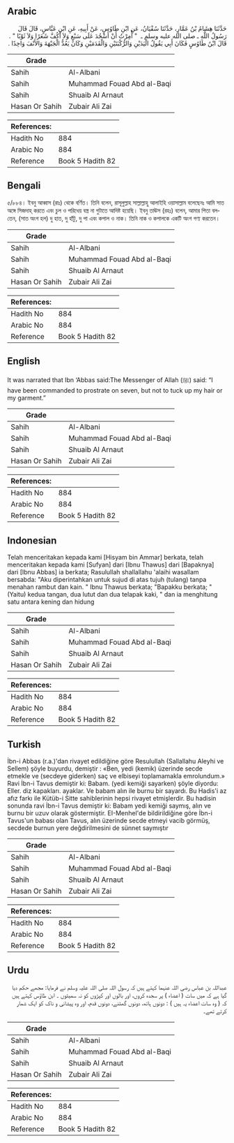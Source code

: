 ## Arabic


<div dir="rtl" lang="ar" style={{fontSize:'larger',backgroundColor:'#f8f9fa',padding:20}}>
حَدَّثَنَا هِشَامُ بْنُ عَمَّارٍ، حَدَّثَنَا سُفْيَانُ، عَنِ ابْنِ طَاوُسٍ، عَنْ أَبِيهِ، عَنِ ابْنِ عَبَّاسٍ، قَالَ قَالَ رَسُولُ اللَّهِ ـ صلى الله عليه وسلم ـ ‏ "‏ أُمِرْتُ أَنْ أَسْجُدَ عَلَى سَبْعٍ وَلاَ أَكُفَّ شَعَرًا وَلاَ ثَوْبًا ‏"‏ ‏.‏ قَالَ ابْنُ طَاوُسٍ فَكَانَ أَبِي يَقُولُ الْيَدَيْنِ وَالرُّكْبَتَيْنِ وَالْقَدَمَيْنِ وَكَانَ يَعُدُّ الْجَبْهَةَ وَالأَنْفَ وَاحِدًا ‏.‏
</div>
<div style={{backgroundColor:'#f8f9fa',padding:20, marginBottom: 10}}><table> <thead> <tr> <th>Grade</th> <th></th> </tr> </thead> <tbody> <tr><td>Sahih</td><td>Al-Albani</td></tr><tr><td>Sahih</td><td>Muhammad Fouad Abd al-Baqi</td></tr><tr><td>Sahih</td><td>Shuaib Al Arnaut</td></tr><tr><td>Hasan Or Sahih</td><td>Zubair Ali Zai</td></tr></tbody></table><table> <thead> <tr> <th>References:</th> <th></th> </tr> </thead> <tbody><tr><td>Hadith No</td><td>884</td></tr><tr><td>Arabic No</td><td>884</td></tr><tr><td>Reference</td><td>Book 5 Hadith 82</td></tr></tbody></table></div>

## Bengali


<div dir="ltr" lang="bn" style={{fontSize:'larger',backgroundColor:'#f8f9fa',padding:20}}>
৫/৮৮৪। ইবনু আব্বাস (রাঃ) থেকে বর্ণিত। তিনি বলেন, রাসূলুল্লাহ সাল্লাল্লাহু আলাইহি ওয়াসাল্লাম বলেছেনঃ আমি সাত অঙ্গে সিজদাহ্ করতে এবং চুল ও পরিধেয় বস্ত্র না গুটাতে আদিষ্ট হয়েছি। ইবনু তাঊস (রহঃ) বলেন, আমার পিতা বলতেন, (সাত অংগ হল) দু হাত, দু হাঁটু, দু পা এবং কপাল ও নাক। তিনি নাক ও কপালকে একটি অংগ গণ্য করতেন।
</div>
<div style={{backgroundColor:'#f8f9fa',padding:20, marginBottom: 10}}><table> <thead> <tr> <th>Grade</th> <th></th> </tr> </thead> <tbody> <tr><td>Sahih</td><td>Al-Albani</td></tr><tr><td>Sahih</td><td>Muhammad Fouad Abd al-Baqi</td></tr><tr><td>Sahih</td><td>Shuaib Al Arnaut</td></tr><tr><td>Hasan Or Sahih</td><td>Zubair Ali Zai</td></tr></tbody></table><table> <thead> <tr> <th>References:</th> <th></th> </tr> </thead> <tbody><tr><td>Hadith No</td><td>884</td></tr><tr><td>Arabic No</td><td>884</td></tr><tr><td>Reference</td><td>Book 5 Hadith 82</td></tr></tbody></table></div>

## English


<div dir="ltr" lang="en" style={{fontSize:'larger',backgroundColor:'#f8f9fa',padding:20}}>
It was narrated that Ibn ‘Abbas said:The Messenger of Allah (ﷺ) said: “I have been commanded to prostrate on seven, but not to tuck up my hair or my garment.”
</div>
<div style={{backgroundColor:'#f8f9fa',padding:20, marginBottom: 10}}><table> <thead> <tr> <th>Grade</th> <th></th> </tr> </thead> <tbody> <tr><td>Sahih</td><td>Al-Albani</td></tr><tr><td>Sahih</td><td>Muhammad Fouad Abd al-Baqi</td></tr><tr><td>Sahih</td><td>Shuaib Al Arnaut</td></tr><tr><td>Hasan Or Sahih</td><td>Zubair Ali Zai</td></tr></tbody></table><table> <thead> <tr> <th>References:</th> <th></th> </tr> </thead> <tbody><tr><td>Hadith No</td><td>884</td></tr><tr><td>Arabic No</td><td>884</td></tr><tr><td>Reference</td><td>Book 5 Hadith 82</td></tr></tbody></table></div>

## Indonesian


<div dir="ltr" lang="id" style={{fontSize:'larger',backgroundColor:'#f8f9fa',padding:20}}>
Telah menceritakan kepada kami [Hisyam bin Ammar] berkata, telah menceritakan kepada kami [Sufyan] dari [Ibnu Thawus] dari [Bapaknya] dari [Ibnu Abbas] ia berkata; Rasulullah shallallahu 'alaihi wasallam bersabda: "Aku diperintahkan untuk sujud di atas tujuh (tulang) tanpa menahan rambut dan kain. " Ibnu Thawus berkata; "Bapakku berkata; " (Yaitu) kedua tangan, dua lutut dan dua telapak kaki, " dan ia menghitung satu antara kening dan hidung
</div>
<div style={{backgroundColor:'#f8f9fa',padding:20, marginBottom: 10}}><table> <thead> <tr> <th>Grade</th> <th></th> </tr> </thead> <tbody> <tr><td>Sahih</td><td>Al-Albani</td></tr><tr><td>Sahih</td><td>Muhammad Fouad Abd al-Baqi</td></tr><tr><td>Sahih</td><td>Shuaib Al Arnaut</td></tr><tr><td>Hasan Or Sahih</td><td>Zubair Ali Zai</td></tr></tbody></table><table> <thead> <tr> <th>References:</th> <th></th> </tr> </thead> <tbody><tr><td>Hadith No</td><td>884</td></tr><tr><td>Arabic No</td><td>884</td></tr><tr><td>Reference</td><td>Book 5 Hadith 82</td></tr></tbody></table></div>

## Turkish


<div dir="ltr" lang="tr" style={{fontSize:'larger',backgroundColor:'#f8f9fa',padding:20}}>
İbn-i Abbas (r.a.)'dan rivayet edildiğine göre Resulullah (Sallallahu Aleyhi ve Sellem) şöyle buyurdu, demiştir : «Ben, yedi (kemik) üzerinde secde etmekle ve (secdeye giderken) saç ve elbiseyi toplamamakla emrolundum.» Ravi İbn-i Tavus demiştir ki: Babam. (yedi kemiği sayarken) şöyle diyordu: Eller. diz kapakları. ayaklar. Ve babam alın ile burnu bir sayardı. Bu Hadis'i az afız farkı ile Kütüb-i Sitte sahibIerinin hepsi rivayet etmişlerdir. Bu hadisin sonunda ravi İbn-i Tavus demiştir ki: Babam yedi kemiği saymış, alın ve burnu bir uzuv olarak göstermiştir. EI-Menhel'de bildirildiğine göre İbn-i Tavus'un babası olan Tavus, alın üzerinde secde etmeyi vacib görmüş, secdede burnun yere değdirilmesini de sünnet saymıştır
</div>
<div style={{backgroundColor:'#f8f9fa',padding:20, marginBottom: 10}}><table> <thead> <tr> <th>Grade</th> <th></th> </tr> </thead> <tbody> <tr><td>Sahih</td><td>Al-Albani</td></tr><tr><td>Sahih</td><td>Muhammad Fouad Abd al-Baqi</td></tr><tr><td>Sahih</td><td>Shuaib Al Arnaut</td></tr><tr><td>Hasan Or Sahih</td><td>Zubair Ali Zai</td></tr></tbody></table><table> <thead> <tr> <th>References:</th> <th></th> </tr> </thead> <tbody><tr><td>Hadith No</td><td>884</td></tr><tr><td>Arabic No</td><td>884</td></tr><tr><td>Reference</td><td>Book 5 Hadith 82</td></tr></tbody></table></div>

## Urdu


<div dir="rtl" lang="ur" style={{fontSize:'larger',backgroundColor:'#f8f9fa',padding:20}}>
عبداللہ بن عباس رضی اللہ عنہما کہتے ہیں کہ رسول اللہ صلی اللہ علیہ وسلم نے فرمایا: مجھے حکم دیا گیا ہے کہ میں سات ( اعضاء ) پر سجدہ کروں، اور بالوں اور کپڑوں کو نہ سمیٹوں ۔ ابن طاؤس کہتے ہیں کہ ( وہ سات اعضاء یہ ہیں ) : دونوں ہاتھ، دونوں گھٹنے، دونوں قدم، اور وہ پیشانی و ناک کو ایک شمار کرتے تھے۔
</div>
<div style={{backgroundColor:'#f8f9fa',padding:20, marginBottom: 10}}><table> <thead> <tr> <th>Grade</th> <th></th> </tr> </thead> <tbody> <tr><td>Sahih</td><td>Al-Albani</td></tr><tr><td>Sahih</td><td>Muhammad Fouad Abd al-Baqi</td></tr><tr><td>Sahih</td><td>Shuaib Al Arnaut</td></tr><tr><td>Hasan Or Sahih</td><td>Zubair Ali Zai</td></tr></tbody></table><table> <thead> <tr> <th>References:</th> <th></th> </tr> </thead> <tbody><tr><td>Hadith No</td><td>884</td></tr><tr><td>Arabic No</td><td>884</td></tr><tr><td>Reference</td><td>Book 5 Hadith 82</td></tr></tbody></table></div>